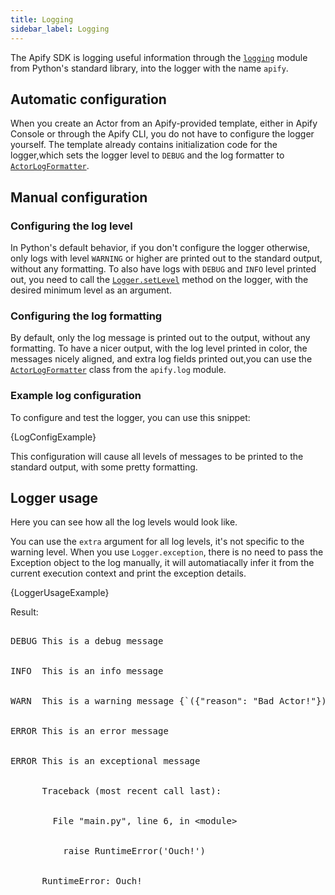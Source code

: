 ```yaml
---
title: Logging
sidebar_label: Logging
---
```




The Apify SDK is logging useful information through the [`logging`](https://docs.python.org/3/library/logging.html) module from Python's standard library, into the logger with the name `apify`.

## Automatic configuration

When you create an Actor from an Apify-provided template, either in Apify Console or through the Apify CLI, you do not have to configure the logger yourself. The template already contains initialization code for the logger,which sets the logger level to `DEBUG` and the log formatter to [`ActorLogFormatter`](../../reference/class/ActorLogFormatter).

## Manual configuration

### Configuring the log level

In Python's default behavior, if you don't configure the logger otherwise, only logs with level `WARNING` or higher are printed out to the standard output, without any formatting. To also have logs with `DEBUG` and `INFO` level printed out, you need to call the [`Logger.setLevel`](https://docs.python.org/3/library/logging.html#logging.Logger.setLevel) method on the logger, with the desired minimum level as an argument.

### Configuring the log formatting

By default, only the log message is printed out to the output, without any formatting. To have a nicer output, with the log level printed in color, the messages nicely aligned, and extra log fields printed out,you can use the [`ActorLogFormatter`](../../reference/class/ActorLogFormatter) class from the `apify.log` module.

### Example log configuration

To configure and test the logger, you can use this snippet:

<CodeBlock className="language-python">
    {LogConfigExample}
</CodeBlock>

This configuration will cause all levels of messages to be printed to the standard output, with some pretty formatting.

## Logger usage

Here you can see how all the log levels would look like.

You can use the `extra` argument for all log levels, it's not specific to the warning level. When you use `Logger.exception`, there is no need to pass the Exception object to the log manually, it will automatiacally infer it from the current execution context and print the exception details.

<CodeBlock className="language-python">
    {LoggerUsageExample}
</CodeBlock>

Result:

<!-- TODO: This is an ugly ugly hack, we should make a component for this in the docs theme -->
<!-- markdownlint-disable no-inline-html -->
<style>{`
.actor-log-block .ansi-blue-fg {
    color: rgb(0, 160, 228);
}
.actor-log-block .ansi-green-fg {
    color: rgb(0, 162, 82);
}
.actor-log-block .ansi-red-fg {
    color: rgb(219, 45, 32);
}
.actor-log-block .ansi-yellow-fg {
    color: rgb(255, 201, 0);
}
.actor-log-block .ansi-bright-black-fg {
    color: rgb(128, 128, 128);
}
[data-theme='dark'] .actor-log-block .ansi-yellow-fg {
    color: rgb(253, 237, 0);
}

`}</style>
<pre className="actor-log-block">
    <div><span class="ansi-blue-fg">DEBUG</span> This is a debug message</div>
    <div><span class="ansi-green-fg">INFO </span> This is an info message</div>
    <div><span class="ansi-yellow-fg">WARN </span> This is a warning message <span class="ansi-bright-black-fg">{`({"reason": "Bad Actor!"})`}</span></div>
    <div><span class="ansi-red-fg">ERROR</span> This is an error message</div>
    <div><span class="ansi-red-fg">ERROR</span> This is an exceptional message</div>
    <div>      Traceback (most recent call last):</div>
    <div>        File "main.py", line 6, in &lt;module&gt;</div>
    <div>          raise RuntimeError('Ouch!')</div>
    <div>      RuntimeError: Ouch!</div>
</pre>

<!-- markdownlint-enable no-inline-html -->
